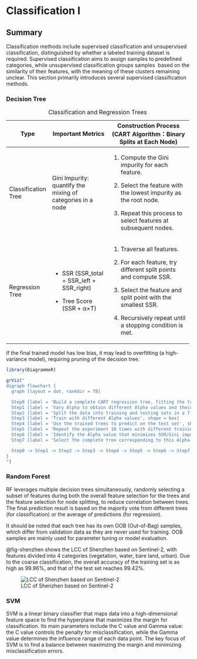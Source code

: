# Classification Ⅰ

## Summary

Classification methods include supervised classification and unsupervised classification, distinguished by whether a labeled training dataset is required. Supervised classification aims to assign samples to predefined categories, while unsupervised classification groups samples  based on the similarity of their features, with the meaning of these clusters remaining unclear. This section primarily introduces several supervised classification methods.

### Decision Tree

+---------------------+--------------------------------------------------+-----------------------------------------------------------------------+
| Type                | Important Metrics                                | Construction Process (CART Algorithm：Binary Splits at Each Node)     |
+=====================+==================================================+=======================================================================+
| Classification Tree | Gini Impurity: quantify the mixing of categories | 1.  Compute the Gini impurity for each feature.                       |
|                     | in a node                                        |                                                                       |
|                     |                                                  | 2.  Select the feature with the lowest impurity as the root node.     |
|                     |                                                  |                                                                       |
|                     |                                                  | 3.   Repeat this process to select features at subsequent nodes.      |
+---------------------+--------------------------------------------------+-----------------------------------------------------------------------+
| Regression Tree     | -   SSR (SSR_total = SSR_left + SSR_right)       | 1.  Traverse all features.                                            |
|                     |                                                  |                                                                       |
|                     | -   Tree Score (SSR + α×T)                       | 2.  For each feature, try different split points and compute SSR.     |
|                     |                                                  |                                                                       |
|                     |                                                  | 3.  Select the feature and split point with the smallest SSR.         |
|                     |                                                  |                                                                       |
|                     |                                                  | 4.   Recursively repeat until a stopping condition is met.            |
+---------------------+--------------------------------------------------+-----------------------------------------------------------------------+

: Classification and Regression Trees

If the final trained model has low bias, it may lead to overfitting (a high-variance model), requiring pruning of the decision tree.

```r
library(DiagrammeR)

grViz("
digraph flowchart {
  graph [layout = dot, rankdir = TB]

  Step0 [label = 'Build a complete CART regression tree, fitting the training data as much as possible, with the Alpha value set to 0', shape = box]
  Step1 [label = 'Vary Alpha to obtain different Alpha values and their corresponding trees', shape = box]
  Step2 [label = 'Split the data into training and testing sets in a 7:3 ratio', shape = box]
  Step3 [label = 'Train with different Alpha values', shape = box]
  Step4 [label = 'Use the trained trees to predict on the test set', shape = box]
  Step5 [label = 'Repeat the experiment 10 times with different training-test splits', shape = box]
  Step6 [label = 'Identify the Alpha value that minimizes SSR/Gini impurity on the test data', shape = box]
  Step7 [label = 'Select the complete tree corresponding to this Alpha value', shape = box]

  Step0 -> Step1 -> Step2 -> Step3 -> Step4 -> Step5 -> Step6 -> Step7
}
")
```

### Random Forest

RF leverages multiple decision trees simultaneously, randomly selecting a subset of features during both the overall feature selection for the trees and the feature selection for node splitting, to reduce correlation between trees. The final prediction result is based on the majority vote from different trees (for classification) or the average of predictions (for regression).

It should be noted that each tree has its own OOB (Out-of-Bag) samples, which differ from validation data as they are never used for training. OOB samples are mainly used for parameter tuning or model evaluation.

@fig-shenzhen shows the LCC of Shenzhen based on Sentinel-2, with features divided into 4 categories (vegetation, water, bare land, urban). Due to the coarse classification, the overall accuracy of the training set is as high as 99.96%, and that of the test set reaches 99.42%.

![LCC of Shenzhen based on Sentinel-2](image/LCC_shenzhen.png){#fig-shenzhen}

### SVM

SVM is a linear binary classifier that maps data into a high-dimensional feature space to find the hyperplane that maximizes the margin for classification. Its main parameters include the C value and Gamma value: the C value controls the penalty for misclassification, while the Gamma value determines the influence range of each data point. The key focus of SVM is to find a balance between maximizing the margin and minimizing misclassification errors.
